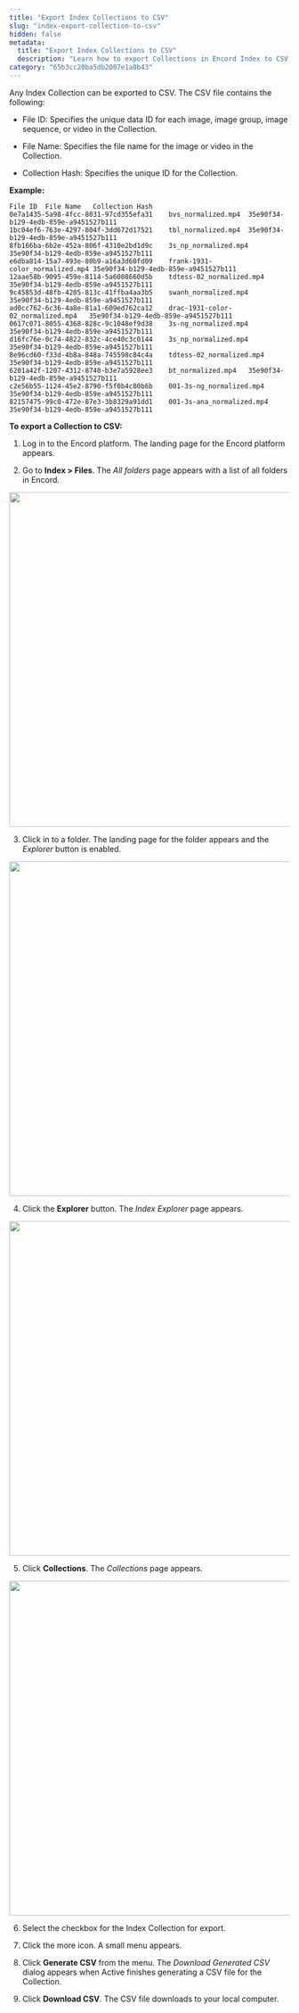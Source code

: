 ```yaml
---
title: "Export Index Collections to CSV"
slug: "index-export-collection-to-csv"
hidden: false
metadata: 
  title: "Export Index Collections to CSV"
  description: "Learn how to export Collections in Encord Index to CSV."
category: "65b3cc20ba5db2007e1a0b43"
---
```


Any Index Collection can be exported to CSV. The CSV file contains the following:

- File ID: Specifies the unique data ID for each image, image group, image sequence, or video in the Collection.

- File Name: Specifies the file name for the image or video in the Collection.

- Collection Hash: Specifies the unique ID for the Collection.

**Example:**

```
File ID	 File Name	 Collection Hash
0e7a1435-5a98-4fcc-8031-97cd355efa31	bvs_normalized.mp4	35e90f34-b129-4edb-859e-a9451527b111
1bc04ef6-763e-4297-804f-3dd672d17521	tbl_normalized.mp4	35e90f34-b129-4edb-859e-a9451527b111
8fb166ba-6b2e-452a-806f-4310e2bd1d9c	3s_np_normalized.mp4	35e90f34-b129-4edb-859e-a9451527b111
e6dba814-15a7-493e-80b9-a16a3d60fd09	frank-1931-color_normalized.mp4	35e90f34-b129-4edb-859e-a9451527b111
12aae58b-9095-459e-8114-5a6008660d5b	tdtess-02_normalized.mp4	35e90f34-b129-4edb-859e-a9451527b111
9c45853d-48fb-4205-813c-41ffba4aa3b5	swanh_normalized.mp4	35e90f34-b129-4edb-859e-a9451527b111
ad0cc762-6c36-4a8e-81a1-609ed762ca12	drac-1931-color-02_normalized.mp4	35e90f34-b129-4edb-859e-a9451527b111
0617c071-8055-4368-828c-9c1048ef9d38	3s-ng_normalized.mp4	35e90f34-b129-4edb-859e-a9451527b111
d16fc76e-0c74-4822-832c-4ce40c3c0144	3s_np_normalized.mp4	35e90f34-b129-4edb-859e-a9451527b111
8e96cd60-f33d-4b8a-848a-745598c84c4a	tdtess-02_normalized.mp4	35e90f34-b129-4edb-859e-a9451527b111
6201a42f-1207-4312-8740-b3e7a5928ee3	bt_normalized.mp4	35e90f34-b129-4edb-859e-a9451527b111
c2e56b55-1124-45e2-8790-f5f0b4c80b6b	001-3s-ng_normalized.mp4	35e90f34-b129-4edb-859e-a9451527b111
82157475-99c0-472e-87e3-3b8329a91dd1	001-3s-ana_normalized.mp4	35e90f34-b129-4edb-859e-a9451527b111
```

**To export a Collection to CSV:**

1. Log in to the Encord platform.
   The landing page for the Encord platform appears.

2. Go to **Index > Files**.
   The _All folders_ page appears with a list of all folders in Encord.

<div class="flex justify-center">
    <img src="https://storage.googleapis.com/docs-media.encord.com/static/img/Index/index-001.png" width="600" />
</div>

3. Click in to a folder.
   The landing page for the folder appears and the _Explorer_ button is enabled.

<div class="flex justify-center">
    <img src="https://storage.googleapis.com/docs-media.encord.com/static/img/Index/index-002.png" width="600" />
</div>

4. Click the **Explorer** button.
   The _Index Explorer_ page appears.

<div class="flex justify-center">
    <img src="https://storage.googleapis.com/docs-media.encord.com/static/img/Index/index-03.png" width="600" />
</div>

5. Click **Collections**.
   The _Collections_ page appears.

<div class="flex justify-center">
    <img src="https://storage.googleapis.com/docs-media.encord.com/static/img/Index/index-export-to-csv.png" width="600" />
</div>

6. Select the checkbox for the Index Collection for export.

7. Click the more icon.
   A small menu appears.

8. Click **Generate CSV** from the menu.
   The _Download Generated CSV_ dialog appears when Active finishes generating a CSV file for the Collection.

9. Click **Download CSV**.
   The CSV file downloads to your local computer.